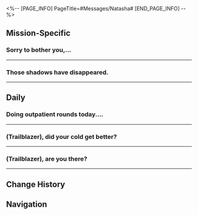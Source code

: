 <%-- [PAGE_INFO]
PageTitle=#Messages/Natasha#
[END_PAGE_INFO] --%>
{{Messages Infobox
|id        = 1105
|image     = Character Natasha Icon.png
|type      = Character
|sender    = Natasha
|signature = Doing outpatient runs at the Robot Settlement. Check my availability before you visit
|faction   = Jarilo-VI
}}

==Mission-Specific==
===Sorry to bother you,...===
{{Messages
|start_condition = 
|text =
:'''Natasha:''' Sorry to bother you, (Trailblazer), I haven't quite got the hang of this little thing yet. Can you come down to the clinic when you have time? I have some personal things that I want to talk to you about
:{Choice} No problem. I'll come now
::'''(Trailblazer):''' No problem. I'll come now
:{Choice} Okay, just let me wrap up some other work first
::'''(Trailblazer):''' Okay, just let me wrap up some other work first
:'''Natasha:''' Thank you, (Trailblazer). When you're leading an organization like Wildfire, it's easy to forget that everyone needs someone to rely on. Thanks for making me have this feeling again
;{Accepted Mission: Blizzard Immunity}
}}
----

===Those shadows have disappeared.===
{{Messages
|start_condition = 
|text =
:'''Natasha:''' Those shadows have disappeared.
:'''Natasha:''' It looks like the "Magic of Friendship" plan is progressing very smoothly.
:'''Natasha:''' Before you leave Belobog, can you come to my place one more time?
:'''Natasha:''' Someone wants to say goodbye to you.
}}
----

==Daily==
===Doing outpatient rounds today....===
{{Messages|text=
:'''Natasha:''' Doing outpatient rounds today. Replies may be delayed.
:'''Natasha:''' Please leave a message if you have a fever, a headache, or other similar symptoms.
:'''Natasha:''' The online consultation bot Nat the Little Doc will reply to you based on your keywords.
:{Choice} My phone has a fever
::'''(Trailblazer):''' My phone has a fever
::'''Natasha:''' Thank you. I've received your symptoms.
::'''Natasha:''' If your phone has a fever in Belobog, make sure to keep it warm. Do not attempt to cool it with cold air, as it may result in getting a cold.
::{Choice} [Shocked]
::'''(Trailblazer):''' [[File:Sticker PPG 07 Pom-Pom 08.png|80px|&lbrack;Shocked&rbrack;]]
::'''Natasha:''' ...I just saw your message
::'''Natasha:''' Please don't tease Nat the Little Doc.
::{Choice} Do you have any suggestions?
::'''(Trailblazer):''' So, does Dr. Natasha have any suggestions for a phone with a fever?
::'''(Trailblazer):''' [[File:Sticker PPG 07 Pom-Pom 05.png|80px|&lbrack;Okay&rbrack;]]
::'''Natasha:''' Stop using your phone
::'''Natasha:''' Simple, right?
::{Choice} No such thing as simple in a Trailblazer's life
::'''(Trailblazer):''' No such thing as simple in a Trailblazer's life
:{Choice} My toe hurts
::'''(Trailblazer):''' My toe hurts
::'''Natasha:''' Thank you. I've received your symptoms.
::'''Natasha:''' If your toe hurts in Belobog, a warm compress is still recommended. Do not use a cold compress as it may result in getting a cold
::{Choice} [Shocked]
::'''(Trailblazer):''' [[File:Sticker PPG 07 Pom-Pom 08.png|80px|&lbrack;Shocked&rbrack;]]
::'''Natasha:''' ...I just saw your message
::'''Natasha:''' Please don't tease Nat the Little Doc.
::{Choice} Do you have any suggestions?
::'''(Trailblazer):''' [[File:Sticker PPG 07 Pom-Pom 05.png|80px|&lbrack;Okay&rbrack;]]
::'''(Trailblazer):''' So, does Dr. Natasha have any suggestions for a painful toe?
::'''Natasha:''' Walk less
::'''Natasha:''' Simple, right?
::{Choice} No such thing as simple in a Trailblazer's life
::'''(Trailblazer):''' No such thing as simple in a Trailblazer's life
:'''(Trailblazer):''' [[File:Sticker PPG 07 Pom-Pom 02.png|80px|&lbrack;cry&rbrack;]]
}}
----

===(Trailblazer), did your cold get better?===
{{Messages|text=
:'''Natasha:''' (Trailblazer), did your cold get better?
:'''Natasha:''' Did you take the medicine according to my prescription?
:{Choice} My cold is gone
:'''(Trailblazer):''' My cold is gone
:'''(Trailblazer):''' But I didn't get some of the ingredients in your prescription
:'''Natasha:''' Which ingredients?
:{Choice} Rock Crab shell powder
::'''(Trailblazer):''' Rock Crab shell powder
::'''(Trailblazer):''' This seems to be a Belobog specialty
:{Choice} Olm oil
::'''(Trailblazer):''' I didn't get the Olm oil
::'''(Trailblazer):''' This seems to be a Belobog specialty
:{Choice} All of them
::'''(Trailblazer):''' Rock Crab shell powder and Olm oil
::'''(Trailblazer):''' These ingredients seem to be Belobog specialties
:{Choice} They don't have these on the Express
:'''(Trailblazer):''' I am on the Express and can't get my hands on them...
:'''(Trailblazer):''' [[File:Sticker PPG 07 Pom-Pom 02.png|80px|&lbrack;cry&rbrack;]]
:'''Natasha:''' ...
:'''Natasha:''' It's my mistake. Sorry
:'''Natasha:''' Come to the clinic later. I will prepare some medicines for you to use on the road
:'''Natasha:''' As a Trailblazer, the health of your body is of utmost importance
:'''Natasha:''' You must take care of yourself
:{Choice} Thank you, Nat
:'''(Trailblazer):''' I will! Thank you, Nat!
:'''(Trailblazer):''' [[File:Sticker PPG 07 Pom-Pom 06.png|80px|&lbrack;Thumbs Up&rbrack;]]
:'''Natasha:''' Don't mention it
}}
----

===(Trailblazer), are you there?===
{{Messages|text=
:'''Natasha:''' (Trailblazer), are you there?
:'''Natasha:''' Sorry to bother you, but the kids at the clinic are clamoring to see you...
:'''Natasha:''' Is this a bad time? If it's not convenient for you, I can ask the kids to call you next time
:{Choice} You can call me anytime
::'''(Trailblazer):''' I can answer the phone anytime
::'''(Trailblazer):''' How should we do this?
::'''(Trailblazer):''' [[File:Sticker PPG 07 Pom-Pom 07.png|80px|&lbrack;Confused&rbrack;]]
::'''Natasha:''' I'll start a video call
::{{DIcon|Warning}} Receiving a video call from Natasha
::{{DIcon|Warning}} Video call failed
::'''Natasha:''' Huh? What's going on?
::'''Natasha:''' Sorry, I'll try again
::{{DIcon|Warning}} Receiving a video call from Natasha
::{{DIcon|Warning}} Video call failed
::'''Natasha:''' ...
::'''Natasha:''' I'm not very familiar with this... Seele taught me how to use it before.
::'''Natasha:''' I'll go ask her how to start a video call later. Sorry to have bothered you today
::{Choice} You can call me anytime
::'''(Trailblazer):''' No worries. I am free all the time. Call me when you are ready
::'''(Trailblazer):''' Or I can go to the clinic next time
:{Choice} Now is not a good time
::'''(Trailblazer):''' I'm a little busy. Now is not a good time
::'''(Trailblazer):''' Sorry
::'''(Trailblazer):''' [[File:Sticker PPG 07 Pom-Pom 02.png|80px|&lbrack;cry&rbrack;]]
::'''Natasha:''' It's okay. It's just, the kids are a bit willful...
::'''Natasha:''' Sorry to interrupt. I'll let you get back to work
::'''Natasha:''' I'll explain it to the kids
::{Choice} I'll visit them next time
::'''(Trailblazer):''' I'll go to the clinic next time
:'''Natasha:''' You are welcome at anytime
}}
----

==Change History==
{{Change History|1.0}}

==Navigation==
{{Messages Navbox}}